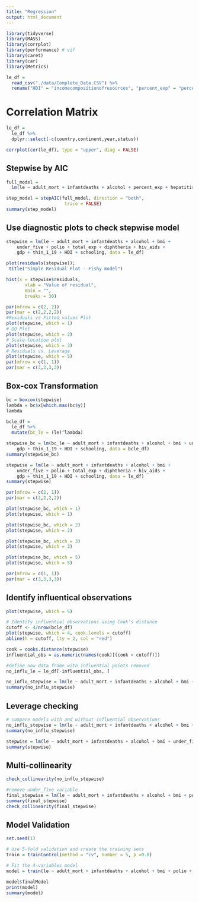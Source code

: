 ```yaml
---
title: "Regression"
output: html_document
---
```


```r
library(tidyverse)
library(MASS)
library(corrplot)
library(performance) # vif
library(caret)
library(car)
library(Metrics)
```


```r
le_df = 
  read_csv("./data/Complete_Data.CSV") %>% 
  rename("HDI" = "incomecompositionofresources", "percent_exp" = "percentageexpenditure", "total_exp" = "totalexpenditure", "le" = "lifeexpectancy", "adult_mort" = "adult_mortality", "thin_1_19" = "thinness1_19years", "thin_5_9" = "thinness5_9years", "under_five" = "under_fivedeaths")
```

# Correlation Matrix
```r
le_df =
  le_df %>%
  dplyr::select(-c(country,continent,year,status))

corrplot(cor(le_df), type = "upper", diag = FALSE)
```

## Stepwise by AIC 
```r
full_model =
  lm(le ~ adult_mort + infantdeaths + alcohol + percent_exp + hepatitis_b + measles + bmi + under_five + polio + total_exp + diphtheria + hiv_aids + gdp + population + thin_1_19 + thin_5_9 + HDI + schooling, data = le_df)

step_model = stepAIC(full_model, direction = "both", 
                      trace = FALSE)
summary(step_model)
```

## Use diagnostic plots to check stepwise model

```r
stepwise = lm(le ~ adult_mort + infantdeaths + alcohol + bmi + 
    under_five + polio + total_exp + diphtheria + hiv_aids + 
    gdp + thin_1_19 + HDI + schooling, data = le_df)

plot(residuals(stepwise)); 
 title("Simple Residual Plot - Fishy model")

hist(x = stepwise$residuals, 
       xlab = "Value of residual",  
       main = "",                       
       breaks = 30) 

par(mfrow = c(2, 2))
par(mar = c(2,2,2,2))
#Residuals vs Fitted values Plot
plot(stepwise, which = 1)
# QQ Plot
plot(stepwise, which = 2)
# Scale-location plot
plot(stepwise, which = 3)
# Residuals vs. Leverage
plot(stepwise, which = 5)
par(mfrow = c(1, 1)) 
par(mar = c(3,3,3,3))

```

## Box-cox Transformation
```r
bc = boxcox(stepwise)
lambda = bc$x[which.max(bc$y)]
lambda

bcle_df =
  le_df %>% 
  mutate(bc_le = (le)^lambda)

stepwise_bc = lm(bc_le ~ adult_mort + infantdeaths + alcohol + bmi + under_five + polio + total_exp + diphtheria + hiv_aids + 
    gdp + thin_1_19 + HDI + schooling, data = bcle_df)
summary(stepwise_bc)

stepwise = lm(le ~ adult_mort + infantdeaths + alcohol + bmi + 
    under_five + polio + total_exp + diphtheria + hiv_aids + 
    gdp + thin_1_19 + HDI + schooling, data = le_df)
summary(stepwise)

par(mfrow = c(2, 1))
par(mar = c(2,2,2,2))

plot(stepwise_bc, which = 1)  
plot(stepwise, which = 1)

plot(stepwise_bc, which = 2)  
plot(stepwise, which = 2)

plot(stepwise_bc, which = 3)  
plot(stepwise, which = 3)

plot(stepwise_bc, which = 5)  
plot(stepwise, which = 5)

par(mfrow = c(1, 1)) 
par(mar = c(3,3,3,3))
```

## Identify influentical observations

```r
plot(stepwise, which = 5)

# Identify influential observations using Cook's distance
cutoff <- 4/nrow(bcle_df)
plot(stepwise, which = 4, cook.levels = cutoff)
abline(h = cutoff, lty = 2, col = "red")

cook = cooks.distance(stepwise)
influential_obs = as.numeric(names(cook)[(cook > cutoff)])

#define new data frame with influential points removed
no_influ_le = le_df[-influential_obs, ]

no_influ_stepwise = lm(le ~ adult_mort + infantdeaths + alcohol + bmi + under_five + polio + total_exp + diphtheria + hiv_aids + gdp + thin_1_19 + HDI + schooling, data = no_influ_le)
summary(no_influ_stepwise)
```

## Leverage checking 

```r
# compare models with and without influential observations
no_influ_stepwise = lm(le ~ adult_mort + infantdeaths + alcohol + bmi + under_five + polio + total_exp + diphtheria + hiv_aids + gdp + thin_1_19 + HDI + schooling, data = no_influ_le)
summary(no_influ_stepwise)

stepwise = lm(le ~ adult_mort + infantdeaths + alcohol + bmi + under_five + polio + total_exp + diphtheria + hiv_aids + gdp + thin_1_19 + HDI + schooling, data = le_df)
summary(stepwise)
```


## Multi-collinearity

```r
check_collinearity(no_influ_stepwise)

#remove under_five variable
final_stepwise = lm(le ~ adult_mort + infantdeaths + alcohol + bmi + polio + total_exp + diphtheria + hiv_aids + gdp + thin_1_19 + HDI + schooling, data = no_influ_le)
summary(final_stepwise)
check_collinearity(final_stepwise)

```

## Model Validation

```r
set.seed(1)

# Use 5-fold validation and create the training sets
train = trainControl(method = "cv", number = 5, p =0.8)

# Fit the 4-variables model
model = train(le ~ adult_mort + infantdeaths + alcohol + bmi + polio + total_exp + diphtheria + hiv_aids + gdp + thin_1_19 + HDI + schooling, data = no_influ_le, trControl = train, method = 'lm', na.action = na.pass)

model$finalModel
print(model)
summary(model)
```
